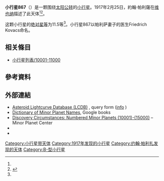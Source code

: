 {{Infobox planet
 | minorplanet     = yes
 | name            = 867 Kovacia
 | background      = #D6D6D6
 | image = 
 | image_size      = 
 | caption         =
 | discovery_ref   =  <ref name="MPC-object" />
 | discoverer      = [[約翰·帕利薩|約翰·帕利薩]]
 | discovery_site  = [[维也纳|维也纳]]
 | discovered      = 1917年2月25日
 | mpc_name        = 867 Kovacia
 | alt_names       = 867 Kovacia
 | pronounced      = 
 | named_after     = <ref name="MPC-object" />
 | mp_category     = [[主帶小行星|主帶小行星]] <ref name="MPC-object" /><ref name="jpldata" />
 | orbit_ref       = <ref name="a">[http://ssd.jpl.nasa.gov/sbdb.cgi?sstr=867 867] {{Wayback|url=http://ssd.jpl.nasa.gov/sbdb.cgi?sstr=867 |date=20140822184551 }}，小行星數據庫瀏覽器（JPL Small-Body Database Browser）－[[美国国家航空航天局|美国国家航空航天局]]喷气推进实验室</ref>
 | epoch           = 2018-03-23.0（[[儒略日|JD]] 2458200.5）
 | uncertainty     = 0
 | observation_arc = 
 | aphelion = {{convert|3.460|AU|km|3|abbr=on|lk=out}}
 | perihelion      = {{convert|2.6732273|AU|km|3|abbr=on}}
 | semimajor       = 3.0666964
 | eccentricity    = 0.1283039
 | period          = 5.37[[儒略年|yr]]
 | mean_anomaly    = 326.97637[[度|°]]
 | mean_motion     = {{Deg2DMS|0.18352600|sup=ms}} / day
 | inclination     = 5.97505
 | asc_node        = 46.82485°
 | arg_peri        = 70.00510
 | mean_diameter   = 
 | rotation        = 
 | albedo          =
 | spectral_type   =
 | abs_magnitude   = 11.5<ref name="jpldata" />
}}
'''小行星867'''（{{lang-en|867 Kovacia}}）是一颗围绕[[太阳|太阳]][[公转|公转]]的[[小行星|小行星]]。1917年2月25日，約翰·帕利薩在[[维也纳|维也纳]]描述了此天体<ref name="a" /><ref>{{cite news|title=小行星列表|url=http://cfa-www.harvard.edu/iau/lists/NumberedMPs.txt|accessdate=2018-10-19|newspaper=哈佛大学|archive-date=2008-05-17|archive-url=https://web.archive.org/web/20080517010638/http://cfa-www.harvard.edu/iau/lists/NumberedMPs.txt|dead-url=no}}</ref>。

这颗小行星的[[绝对星等|绝对星等]]为11.5等<ref name="a" />。小行星867以帕利萨妻子的医生Friedrich Kovacs命名。

== 相关條目 ==
*[[小行星列表/10001-11000|小行星列表/10001-11000]]

== 參考資料 ==
{{reflist|refs=

<ref name="jpldata">{{cite web
 |type         = 2018-01-26 last obs.
 |title        = JPL Small-Body Database Browser:867 Kovacia-867 Kovacia
 |url          = https://ssd.jpl.nasa.gov/sbdb.cgi?sstr=867
 |publisher    = [[Jet_Propulsion_Laboratory|Jet Propulsion Laboratory]]
 |accessdate   = 28 March 2018
 |archive-date = 2020-08-03
 |archive-url  = https://web.archive.org/web/20200803105031/https://ssd.jpl.nasa.gov/sbdb.cgi?sstr=867
 |dead-url     = no
}}</ref>

<ref name="MPC-object">{{cite web
  |title      = 867 Kovacia
  |work      = Minor Planet Center
  |url      = https://www.minorplanetcenter.net/db_search/show_object?object_id=867
  |accessdate      = 28 March 2018
  |archive-date      = 2016-03-04
  |archive-url      = https://web.archive.org/web/20160304111412/http://minorplanetcenter.net/db_search/show_object?object_id=867
  |dead-url      = no
  }}</ref>

}}

==  外部連結 ==
* [http://www.minorplanet.info/PHP/lcdbsummaryquery.php Asteroid Lightcurve Database (LCDB)] {{Wayback|url=http://www.minorplanet.info/PHP/lcdbsummaryquery.php |date=20171210173955 }}, query form ([http://www.minorplanet.info/lightcurvedatabase.html info] {{Wayback|url=http://www.minorplanet.info/lightcurvedatabase.html |date=20171216050541 }})
* [https://books.google.com/books?id=aeAg1X7afOoC&pg Dictionary of Minor Planet Names], Google books
* [http://www.minorplanetcenter.net/iau/lists/NumberedMPs010001.html Discovery Circumstances: Numbered Minor Planets (10001)-(15000)] {{Wayback|url=http://www.minorplanetcenter.net/iau/lists/NumberedMPs010001.html |date=20180612162317 }} – Minor Planet Center
* {{AstDys|867}}
* {{JPL small body}}

{{Minor Planet Number|[[小行星866|小行星866]]|[[小行星868|小行星868]]}}
{{小天体}}

[[Category:小行星带天体|Category:小行星带天体]]
[[Category:1917年发现的小行星|Category:1917年发现的小行星]]
[[Category:约翰·帕利扎发现的天体|Category:约翰·帕利扎发现的天体]]
[[Category:B-型小行星|Category:B-型小行星]]